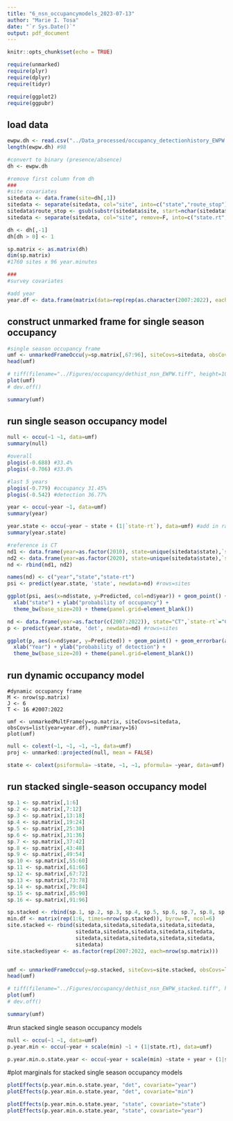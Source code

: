 ```yaml
---
title: "6_nsn_occupancymodels_2023-07-13"
author: "Marie I. Tosa"
date: "`r Sys.Date()`"
output: pdf_document
---
```


```r
knitr::opts_chunk$set(echo = TRUE)

require(unmarked)
require(plyr)
require(dplyr)
require(tidyr)

require(ggplot2)
require(ggpubr)

```

## load data

```r
ewpw.dh <- read.csv("../Data_processed/occupancy_detectionhistory_EWPW.csv")
length(ewpw.dh) #98

#convert to binary (presence/absence)
dh <- ewpw.dh

#remove first column from dh
###
#site covariates
sitedata <- data.frame(site=dh[,1])
sitedata <- separate(sitedata, col="site", into=c("state","route_stop"), sep="-", remove=F)
sitedata$route_stop <- gsub(substr(sitedata$site, start=nchar(sitedata$site)-1, stop=nchar(sitedata$site)), pattern="[.]", replacement="")
sitedata <- separate(sitedata, col="site", remove=F, into=c("state.rt","stop"), sep="[.][0-9]{1,2}")

dh <- dh[,-1]
dh[dh > 0] <- 1

sp.matrix <- as.matrix(dh)
dim(sp.matrix)
#1760 sites x 96 year.minutes

###
#survey covariates

#add year
year.df <- data.frame(matrix(data=rep(rep(as.character(2007:2022), each=6), times=nrow(dh)), ncol=ncol(dh), byrow=T)) #RxJ rows in  site order

```

## construct unmarked frame for single season occupancy

```r
#single season occupancy frame
umf <- unmarkedFrameOccu(y=sp.matrix[,67:96], siteCovs=sitedata, obsCovs=list(year=year.df[,67:96]))
head(umf)

# tiff(filename="../Figures/occupancy/dethist_nsn_EWPW.tiff", height=10, width=8, units="in", compression="lzw", res=400)
plot(umf)
# dev.off()

summary(umf)

```

## run single season occupancy model

```r

null <- occu(~1 ~1, data=umf)
summary(null)

#overall
plogis(-0.688) #33.4% 
plogis(-0.706) #33.0%

#last 5 years
plogis(-0.779) #occupancy 31.45%
plogis(-0.542) #detection 36.77%

year <- occu(~year ~1, data=umf)
summary(year)

year.state <- occu(~year ~ state + (1|`state-rt`), data=umf) #add in random effects for single season!
summary(year.state)

#reference is CT
nd1 <- data.frame(year=as.factor(2010), state=unique(sitedata$state),`state-rt`="CT-NB103104")
nd2 <- data.frame(year=as.factor(2020), state=unique(sitedata$state),`state-rt`="CT-NB103104")
nd <- rbind(nd1, nd2)

names(nd) <- c("year","state","state-rt")
psi <- predict(year.state, 'state', newdata=nd) #rows=sites

ggplot(psi, aes(x=nd$state, y=Predicted, col=nd$year)) + geom_point() + geom_errorbar(aes(ymin=lower, ymax=upper), width=0.1) + 
  xlab("state") + ylab("probability of occupancy") +
  theme_bw(base_size=20) + theme(panel.grid=element_blank())

nd <- data.frame(year=as.factor(c(2007:2022)), state="CT",`state-rt`="CT-NB103104")
p <- predict(year.state, 'det', newdata=nd) #rows=sites

ggplot(p, aes(x=nd$year, y=Predicted)) + geom_point() + geom_errorbar(aes(ymin=lower, ymax=upper), width=0.1) + 
  xlab("Year") + ylab("probability of detection") +
  theme_bw(base_size=20) + theme(panel.grid=element_blank())
```


## run dynamic occupancy model
```r.
#dynamic occupancy frame
M <- nrow(sp.matrix)
J <- 6
T <- 16 #2007:2022

umf <- unmarkedMultFrame(y=sp.matrix, siteCovs=sitedata, obsCovs=list(year=year.df), numPrimary=16)
plot(umf)
```


```r
null <- colext(~1, ~1, ~1, ~1, data=umf)
proj <- unmarked::projected(null, mean = FALSE)

state <- colext(psiformula= ~state, ~1, ~1, pformula= ~year, data=umf)
```


## run stacked single-season occupancy model
```r

sp.1 <- sp.matrix[,1:6]
sp.2 <- sp.matrix[,7:12]
sp.3 <- sp.matrix[,13:18]
sp.4 <- sp.matrix[,19:24]
sp.5 <- sp.matrix[,25:30]
sp.6 <- sp.matrix[,31:36]
sp.7 <- sp.matrix[,37:42]
sp.8 <- sp.matrix[,43:48]
sp.9 <- sp.matrix[,49:54]
sp.10 <- sp.matrix[,55:60]
sp.11 <- sp.matrix[,61:66]
sp.12 <- sp.matrix[,67:72]
sp.13 <- sp.matrix[,73:78]
sp.14 <- sp.matrix[,79:84]
sp.15 <- sp.matrix[,85:90]
sp.16 <- sp.matrix[,91:96]

sp.stacked <- rbind(sp.1, sp.2, sp.3, sp.4, sp.5, sp.6, sp.7, sp.8, sp.9, sp.10, sp.11, sp.12, sp.13, sp.14, sp.15, sp.16)
min.df <- matrix(rep(1:6, times=nrow(sp.stacked)), byrow=T, ncol=6)
site.stacked <- rbind(sitedata,sitedata,sitedata,sitedata,sitedata,
                      sitedata,sitedata,sitedata,sitedata,sitedata,
                      sitedata,sitedata,sitedata,sitedata,sitedata,
                      sitedata)
site.stacked$year <- as.factor(rep(2007:2022, each=nrow(sp.matrix)))


umf <- unmarkedFrameOccu(y=sp.stacked, siteCovs=site.stacked, obsCovs=list(min=min.df))
head(umf)

# tiff(filename="../Figures/occupancy/dethist_nsn_EWPW_stacked.tiff", height=10, width=8, units="in", compression="lzw", res=400)
plot(umf)
# dev.off()

summary(umf)
```

#run stacked single season occupancy models
```r
null <- occu(~1 ~1, data=umf)
p.year.min <- occu(~year + scale(min) ~1 + (1|state.rt), data=umf)

p.year.min.o.state.year <- occu(~year + scale(min) ~state + year + (1|state.rt), data=umf)
```


#plot marginals for stacked single season occupancy models
```r

plotEffects(p.year.min.o.state.year, "det", covariate="year")
plotEffects(p.year.min.o.state.year, "det", covariate="min")

plotEffects(p.year.min.o.state.year, "state", covariate="state")
plotEffects(p.year.min.o.state.year, "state", covariate="year")

```